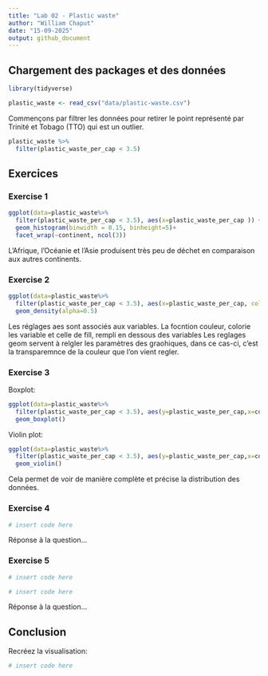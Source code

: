 ```yaml
---
title: "Lab 02 - Plastic waste"
author: "William Chaput"
date: "15-09-2025"
output: github_document
---
```


## Chargement des packages et des données

```r
library(tidyverse) 
```

```r
plastic_waste <- read_csv("data/plastic-waste.csv")
```

Commençons par filtrer les données pour retirer le point représenté par Trinité et Tobago (TTO) qui est un outlier.

```r
plastic_waste %>%
  filter(plastic_waste_per_cap < 3.5)
```


## Exercices

### Exercise 1

```r
ggplot(data=plastic_waste%>%
  filter(plastic_waste_per_cap < 3.5), aes(x=plastic_waste_per_cap )) +
  geom_histogram(binwidth = 0.15, binheight=5)+
  facet_wrap(~continent, ncol(3))
```


L'Afrique, l'Océanie et l'Asie produisent très peu de déchet en comparaison aux autres continents.

### Exercise 2

```r
ggplot(data=plastic_waste%>%
  filter(plastic_waste_per_cap < 3.5), aes(x=plastic_waste_per_cap, color=continent, fill=continent )) +
  geom_density(alpha=0.5)
```

Les réglages aes sont associés aux variables. La focntion couleur, colorie les variable et celle de fill, rempli en dessous des variables
Les reglages geom servent à relgler les paramètres des graohiques, dans ce cas-ci, c'est la transparemnce de la couleur que l'on vient regler.

### Exercise 3

Boxplot:

```r
ggplot(data=plastic_waste%>%
  filter(plastic_waste_per_cap < 3.5), aes(y=plastic_waste_per_cap,x=continent)) +
  geom_boxplot()
```

Violin plot:

```r
ggplot(data=plastic_waste%>%
  filter(plastic_waste_per_cap < 3.5), aes(y=plastic_waste_per_cap,x=continent)) +
  geom_violin()
```

Cela permet de voir de manière complète et précise la distribution des données.

### Exercise 4


```r
# insert code here
```

Réponse à la question...

### Exercise 5


```r
# insert code here
```

```r
# insert code here
```

Réponse à la question...

## Conclusion

Recréez la visualisation:

```r
# insert code here
```
